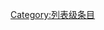 {{catmore1|[[Wikipedia:動畫專題|Wikipedia:動畫專題]]}}

{{Articles by Quality|topic=動畫|project=動畫|format=TOC}}

{{Wikipedia category}}

{{emptycat}}

[[Category:列表级条目|Category:列表级条目]]